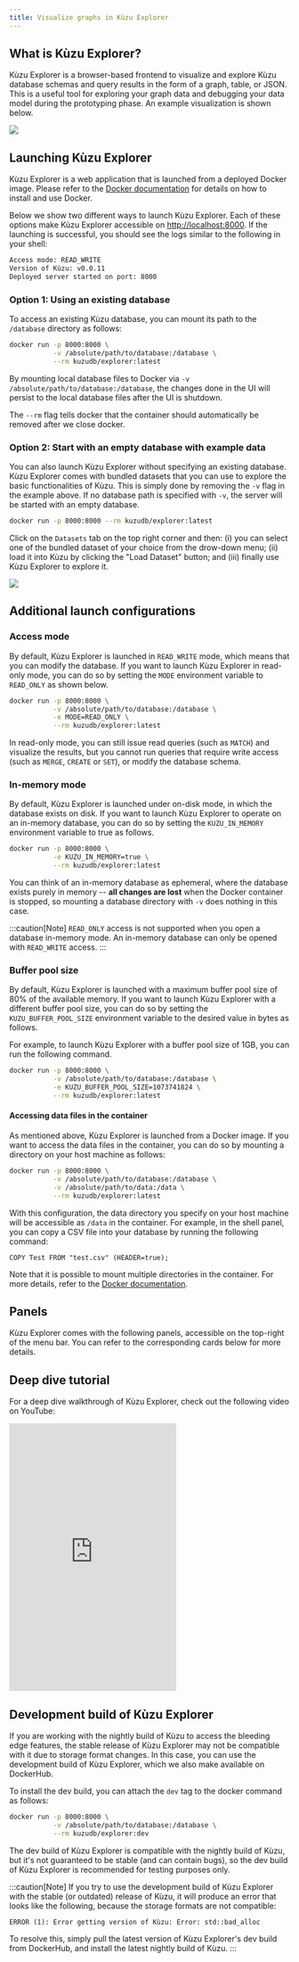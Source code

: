 ```yaml
---
title: Visualize graphs in Kùzu Explorer
---
```



## What is Kùzu Explorer?

Kùzu Explorer is a browser-based frontend to visualize and explore Kùzu database schemas
and query results in the form of a graph, table, or JSON. This is a useful tool for exploring
your graph data and debugging your data model during the prototyping phase.
An example visualization is shown below.

<img src="/img/visualization/query-result-graph-view.png" />

## Launching Kùzu Explorer

Kùzu Explorer is a web application that is launched from a deployed Docker image.
Please refer to the [Docker documentation](https://docs.docker.com/get-docker/) for details on how to install and use Docker.

Below we show two different ways to launch Kùzu Explorer. Each of these options make
Kùzu Explorer accessible on [http://localhost:8000](http://localhost:8000). If the launching is successful, you should see the logs similar to the following in your shell:

```bash
Access mode: READ_WRITE
Version of Kùzu: v0.0.11
Deployed server started on port: 8000
```

### Option 1: Using an existing database

To access an existing Kùzu database, you can mount its path to the `/database` directory as follows:

```bash
docker run -p 8000:8000 \
           -v /absolute/path/to/database:/database \
           --rm kuzudb/explorer:latest
```

By mounting local database files to Docker via `-v /absolute/path/to/database:/database`,
the changes done in the UI will persist to the local database files after the UI is shutdown.

The `--rm` flag tells docker that the container should automatically be removed after we close docker.

### Option 2: Start with an empty database with example data

You can also launch Kùzu Explorer without specifying an existing database. Kùzu Explorer comes with
bundled datasets that you can use to explore the basic functionalities of Kùzu.
This is simply done by removing the `-v` flag in the example above. If no database path is specified
with `-v`, the server will be started with an empty database.

```bash
docker run -p 8000:8000 --rm kuzudb/explorer:latest
```

Click on the `Datasets` tab on the top right corner and then: (i) you can select one of the bundled dataset
of your choice from the drow-down menu; (ii) load it into Kùzu by clicking the "Load Dataset" button; and (iii)
finally use Kùzu Explorer to explore it.

<img src="/img/visualization/datasets-panel.png" />

## Additional launch configurations

### Access mode

By default, Kùzu Explorer is launched in `READ_WRITE` mode, which means that you can modify the database.
If you want to launch Kùzu Explorer in read-only mode, you can do so by setting the `MODE`
environment variable to `READ_ONLY` as shown below. 

```bash
docker run -p 8000:8000 \
           -v /absolute/path/to/database:/database \
           -e MODE=READ_ONLY \
           --rm kuzudb/explorer:latest
```

In read-only mode, you can still issue read queries (such as `MATCH`) and visualize the results,
but you cannot run queries that require write access (such as `MERGE`, `CREATE` or `SET`), or modify the
database schema.

### In-memory mode

By default, Kùzu Explorer is launched under on-disk mode, in which the database exists on disk.
If you want to launch Kùzu Explorer to operate on an in-memory database,
you can do so by setting the `KUZU_IN_MEMORY` environment variable to true as follows.

```bash
docker run -p 8000:8000 \
           -e KUZU_IN_MEMORY=true \
           --rm kuzudb/explorer:latest
```

You can think of an in-memory database as ephemeral, where the database exists purely in memory --
**all changes are lost** when the Docker container is stopped, so mounting a database directory
with `-v` does nothing in this case.

:::caution[Note]
`READ_ONLY` access is not supported when you open a database in-memory mode. An in-memory database
can only be opened with `READ_WRITE` access.
:::

### Buffer pool size

By default, Kùzu Explorer is launched with a maximum buffer pool size of 80% of the available memory. If you want to launch Kùzu Explorer with a different buffer pool size, you can do so by setting the `KUZU_BUFFER_POOL_SIZE` environment variable to the desired value in bytes as follows.

For example, to launch Kùzu Explorer with a buffer pool size of 1GB, you can run the following command.

```bash
docker run -p 8000:8000 \
           -v /absolute/path/to/database:/database \
           -e KUZU_BUFFER_POOL_SIZE=1073741824 \
           --rm kuzudb/explorer:latest
```

#### Accessing data files in the container

As mentioned above, Kùzu Explorer is launched from a Docker image. If you want to access the data files in the container, you can do so by mounting a directory on your host machine as follows:

```bash
docker run -p 8000:8000 \
           -v /absolute/path/to/database:/database \
           -v /absolute/path/to/data:/data \
           --rm kuzudb/explorer:latest
```

With this configuration, the data directory you specify on your host machine will be accessible as `/data` in the container. For example, in the shell panel, you can copy a CSV file into your database by running the following command:

```cypher
COPY Test FROM "test.csv" (HEADER=true);
```

Note that it is possible to mount multiple directories in the container. For more details, refer to the [Docker documentation](https://docs.docker.com/storage/bind-mounts/).

## Panels

Kùzu Explorer comes with the following panels, accessible on the top-right of the menu bar.
You can refer to the corresponding cards below for more details.

<CardGrid>
  <LinkCard
    title="Shell panel"
    href="/visualization/shell-panel"
  />
  <LinkCard
    title="Schema panel"
    href="/visualization/schema-panel"
  />
  <LinkCard
    title="Import panel"
    href="/visualization/import-panel"
  />
  <LinkCard
    title="Settings panel"
    href="/visualization/settings-panel"
  />
</CardGrid>

## Deep dive tutorial

For a deep dive walkthrough of Kùzu Explorer, check out the following video on YouTube:

<div class="video-container">
  <iframe
    height="480"
    src="https://www.youtube.com/embed/yKcVV_bhBTo?si=Jrv7XkzsMvbn5wq0"
    title="YouTube video player" frameborder="0"
    allowfullscreen
    >
  </iframe>
</div>

## Development build of Kùzu Explorer

If you are working with the nightly build of Kùzu to access the bleeding edge features, the stable
release of Kùzu Explorer may not be compatible with it due to storage format changes. In this case,
you can use the development build of Kùzu Explorer, which we also make available on DockerHub.

To install the dev build, you can attach the `dev` tag to the docker command as follows:

```bash
docker run -p 8000:8000 \
           -v /absolute/path/to/database:/database \
           --rm kuzudb/explorer:dev
```

The dev build of Kùzu Explorer is compatible with the nightly build of Kùzu, but it's not guaranteed to be stable
(and can contain bugs), so the dev build of Kùzu Explorer is recommended for testing purposes only.

:::caution[Note]
If you try to use the development build of Kùzu Explorer with the stable (or outdated) release of Kùzu,
it will produce an error that looks like the following, because the storage formats are not compatible:

```
ERROR (1): Error getting version of Kùzu: Error: std::bad_alloc
```
To resolve this, simply pull the latest version of Kùzu Explorer's dev build from DockerHub, and
install the latest nightly build of Kùzu.
:::
